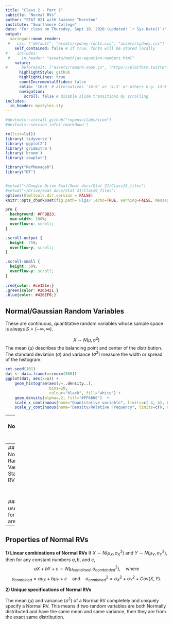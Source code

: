 ```yaml
---
title: "Class 2 - Part 1"
subtitle: "Normal RVs"
author: "STAT 021 with Suzanne Thornton"
institute: "Swarthmore College"
date: "For class on Thursday, Sept 10, 2020 (updated: `r Sys.Date()`)"
output:
  xaringan::moon_reader:
 #   css: ["default", "assets/sydney-fonts.css", "assets/sydney.css"]
    self_contained: false # if true, fonts will be stored locally
#    includes:
 #     in_header: "assets/mathjax-equation-numbers.html"
    nature:
#      beforeInit: ["assets/remark-zoom.js", "https://platform.twitter.com/widgets.js"]
      highlightStyle: github
      highlightLines: true
      countIncrementalSlides: false
      ratio: '16:9' # alternatives '16:9' or '4:3' or others e.g. 13:9
      navigation:
        scroll: false # disable slide transitions by scrolling
includes:
  in_header: mystyles.sty
---
```


```r
#devtools::install_github("ropenscilabs/icon")
#devtools::session_info('rmarkdown')

rm(list=ls())
library('tidyverse')
library('ggplot2')
library('gridExtra')
library('broom')
library('cowplot')

library("RefManageR")
library("DT")


#setwd("~/Google Drive Swat/Swat docs/Stat 21/Class13_files")
#setwd("~/Drive/Swat docs/Stat 21/Class9_files")
options(htmltools.dir.version = FALSE)
knitr::opts_chunk$set(fig.path='Figs/',echo=TRUE, warning=FALSE, message=FALSE)

```

```css
pre {
  background: #FFBB33;
  max-width: 100%;
  overflow-x: scroll;
}

.scroll-output {
  height: 75%;
  overflow-y: scroll;
}

.scroll-small {
  height: 50%;
  overflow-y: scroll;
}
   
.red{color: #ce151e;}
.green{color: #26b421;}
.blue{color: #426EF0;}
```


## Normal/Gaussian Random Variables

These are continuous, quantitative random variables whose sample space is always $S= (-\infty, \infty)$.

$$X \sim N(\mu, \sigma^2)$$
The mean $(\mu)$ describes the balancing point and center of the distribution. The standard deviation $(\sigma)$ and variance $(\sigma^2)$ measure the width or spread of the histogram.


```r
set.seed(101)
dat <- data.frame(x=rnorm(500))
ggplot(dat, aes(x=x)) + 
    geom_histogram(aes(y=..density..),    
                   bins=20,
                   colour="black", fill="white") +
    geom_density(alpha=.2, fill="#FF6666")  +
    scale_x_continuous(name="Quantitative variable", limits=c(-4, 4), breaks=c(-3,-2,-1,0,1,2,3), labels = c("\u03bc - 3 \u03c3","\u03bc-2\u03c3","\u03bc-\u03c3","\u03bc","\u03bc+\u03c3","\u03bc+2\u03c3","\u03bc+3\u03c3")) +
    scale_y_continuous(name="Density/Relative Frequency", limits=c(0, 0.5))

```


---
## Normal/Gaussian Random Variables

$$X \sim N(\mu, \sigma^2)$$

```r
set.seed(101)
dat <- data.frame(x=rnorm(500))
ggplot(dat, aes(x=x)) + 
    geom_histogram(aes(y=..density..),    
                   bins=20,
                   colour="black", fill="white") +
    geom_density(alpha=.2, fill="#FF6666")  +
    scale_x_continuous(name="Quantitative variable", limits=c(-4, 4), breaks=c(-3,-2,-1,0,1,2,3), labels = c("\u03bc - 3 \u03c3","\u03bc-2\u03c3","\u03bc-\u03c3","\u03bc","\u03bc+\u03c3","\u03bc+2\u03c3","\u03bc+3\u03c3")) +
    scale_y_continuous(name="Density/Relative Frequency", limits=c(0, 0.5))

```

For Normally distributed RVs we have the following rule: $68\%$ of all possible values this RV can take on fall within **one** standard deviation of the mean, $95\%$  of all possible values fall within **two** standard deviations of the mean, and $99.7\%$ of all possible values fall within **three** standard deviation of the mean 



---
## Normal/Gaussian Random Variables
### Standard Normal RV

$$Z \sim N(0,1)$$ 


### In R some useful functions for Normal RVs are
```r
rnorm(100, mean=2, sd=0.9)  ## This generates 100 independence random samples from a Normal distribution with mean 2 and variance 0.9^2
pnorm(1.1, mean=2, sd=0.9, lower.tail=FALSE)  ## This find the probability that a Normally distributed (mean 2, variance 0.9^2) RV take on a value of 1.1 or higher  
qnorm(0.18, mean=2, sd=0.9, lower.tail=TRUE)  ## this finds the lower 18th percentile for a RV with a Normal distribution (mean 2, variance 0.9^2)
```


---
## Properties of Normal RVs


**1) Linear combinations of Normal RVs**
If $X \sim N(\mu_{X}, \sigma^2_{X})$ and $Y \sim N(\mu_{Y}, \sigma^2_{Y})$, then for any constant numbers $a,b,$ and $c$, 
$$aX + bY + c \sim N(\mu_{combined}, \sigma^2_{combinded}), \quad\text{where}$$
$$\mu_{combined} = a\mu_{X} + b\mu_{Y}+c \quad \text{and} \quad \sigma^2_{combined} = \sigma^2_{X} + \sigma^2_{Y} + Cov(X,Y).$$



**2) Unique specifications of Normal RVs**

The mean $(\mu)$ and variance $(\sigma^2)$ of a Normal RV completely and uniquely specify a Normal RV. This means if two random variables are both Normally distributed and have the same mean and same variance, then they are from the exact same distribution. 
